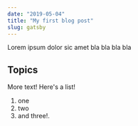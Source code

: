 ```yaml
---
date: "2019-05-04"
title: "My first blog post"
slug: gatsby
---
```


Lorem ipsum dolor sic amet bla bla bla bla

## Topics

More text! Here's a list!

1. one
2. two
3. and three!.